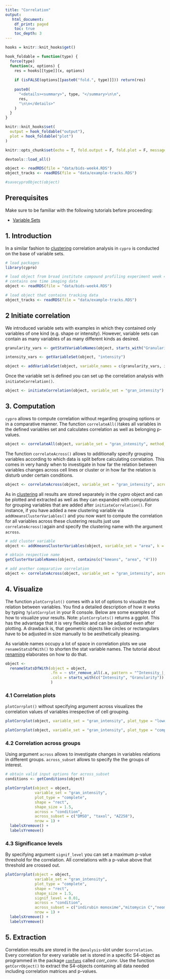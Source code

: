 ```yaml
---
title: "Correlation"
output: 
   html_document:
    df_print: paged
    toc: true
    toc_depth: 3
---
```


```r

hooks = knitr::knit_hooks$get()

hook_foldable = function(type) {
  force(type)
  function(x, options) {
    res = hooks[[type]](x, options)
    
    if (isFALSE(options[[paste0("fold.", type)]])) return(res)
    
    paste0(
      "<details><summary>", type, "</summary>\n\n",
      res,
      "\n\n</details>"
    )
  }
}

knitr::knit_hooks$set(
  output = hook_foldable("output"),
  plot = hook_foldable("plot")
)

```

```r

knitr::opts_chunk$set(echo = T, fold.output = F, fold.plot = F, message = F, fig.show = "hold", out.width = "100%")

devtools::load_all()

object <- readRDS(file = "data/bids-week4.RDS")
object_tracks <- readRDS(file = "data/example-tracks.RDS")

#savecyproObject(object)

```

## Prerequisites

Make sure to be familiar with the following tutorials before proceeding: 

- [Variable Sets](variable-sets.html)

## 1. Introduction

In a similar fashion to [clustering](clustering.html) correlation analysis in `cypro` is conducted on the base of variable sets. 

```r

# load packages
library(cypro)

# load object from broad institute compound profiling experiment week 4
# contains one time imaging data
object <- readRDS(file = "data/bids-week4.RDS")

# load object that contains tracking data 
object_tracks <- readRDS(file = "data/example-tracks.RDS")

```

## 2 Initiate correlation

We introduced variable sets with examples in which they contained only variables of one kind (e.g. shape or intensity). However, variable sets 
can contain as many variables of as many different kinds as desired.

```r

granularity_vars <- getStatVariableNames(object, starts_with("Granularity"))

intensity_vars <- getVariableSet(object, "intensity")

object <- addVariableSet(object, variable_names = c(granularity_vars, intensity_vars), set_name = "gran_intensity")

```

Once the variable set is defined you can set up the correlation analysis with `initiateCorrelation()`. 

```r

object <- initiateCorrelation(object, variable_set = "gran_intensity")

```

## 3. Computation

`cypro` allows to compute correlation without regarding grouping options or in a comparative manner. The function `correlateAll()`takes all variables in the defined variables set and calculates correlation as well as belonging p-values.

```r

object <- correlateAll(object, variable_set = "gran_intensity", method_corr = "pearson")

```

The function `correlateAcross()` allows to additionally specify grouping variables according to which data is split before calculating correlation. This comes in very handy when to investigate in how far the relation between variables changes across cell lines or cluster or in how far the relation is disturb under certain conditions. 

```r

object <- correlateAcross(object, variable_set = "gran_intensity", across = c("cell_line", "condition"))

```

As in [clustering](clustering.html) all results are stored separately in the *cypro* object and can be plotted and extracted as well as they can expanded with computations for grouping variables that are added after `initiateCorrelation()`. For instance, if you have added a new clustering variable via `addKmeansClusterVariables()` and you now want to compute the correlation for all variables across these clustering results just use `correlateAcross()`again and specify the clustering name with the argument `across`.

```r

# add cluster variable 
object <- addKmeansClusterVariables(object, variable_set = "area", k = 4, method_kmeans = "Lloyd")

# obtain respective name
getClusterVariableNames(object, contains(c("kmeans", "area", "4")))

# add another comparative correlation 
object <- correlateAcross(object, variable_set = "gran_intensity", across = "kmeans_Lloyd_k_4_(area)")

```


## 4. Visualize

The function  `plotCorrplot()` comes with a lot of options to visualize the relation between variables. You find a detailed description of how it works by typing `?plotCorrplot` in your R console. Below are some examples of how to visualize your results. Note: `plotCorrplots()` returns a ggplot. This has the advantage that it is very flexible and can be adjusted even after plotting. A drawback is, that geometric objects like circles or rectangulars have to be adjusted in size manually to be aesthetically pleasing.

As variable names occupy a lot of space in correlation plots we use `renameStatsDfWith()` to shorten the stat variable names. The tutorial about [renaming](rename-content.html) elaborates on how to do that.

```r

object <- 
  renameStatsDfWith(object = object, 
                    .fn = ~ str_remove_all(.x, pattern = "^Intensity_|_Actin"), # remove redundant pre- and suffixes ...
                    .cols = starts_with(c("Intensity", "Granularity")) # ... of variables that start with either of both names
                    )


```

### 4.1 Correlation plots

`plotCorrplot()` without specifying argument across visualizes the correlation values of variables irrespective of cell grouping. 

```r

plotCorrplot(object, variable_set = "gran_intensity", plot_type = "lower", shape = "circle", shape_size = 2)

plotCorrplot(object, variable_set = "gran_intensity", plot_type = "complete")

```

### 4.2 Correlation across groups

Using argument `across` allows to investigate changes in variables relations in different groups. `across_subset` allows to specify the the groups of interest. 

```r

# obtain valid input options for across_subset
conditions <- getConditions(object)

```


```r

plotCorrplot(object = object,
             variable_set = "gran_intensity",
             plot_type = "complete",
             shape = "rect",
             shape_size = 1.5,
             across = "condition",
             across_subset = c("DMSO", "taxol", "AZ258"), 
             nrow = 1) + 
  labelsXremove() + 
  labelsYremove()

```


### 4.3 Significance levels

By specifying argument `signif_level` you can set a maximum p-value threshold for the correlation. All correlations with a p-value above that threshold are crossed out. 

```r

plotCorrplot(object = object,
             variable_set = "gran_intensity",
             plot_type = "complete",
             shape = "rect",
             shape_size = 1.5,
             signif_level = 0.01,
             across = "condition",
             across_subset = c("indirubin monoxime","mitomycin C","neomycin"), 
             nrow = 1) + 
  labelsXremove() + 
  labelsYremove()

```

## 5. Extraction

Correlation results are stored in the `@analysis`-slot under `$correlation`. Every correlation for every variable set is stored in a specific S4-object as programmed in the package [`confuns`](https://github.com/kueckelj/confuns/blob/master/R/correlation-wrapper.R) called *corr_conv*. Use the function `getCorrObject()` to extract the S4-objects containing all data needed including correlation matrices and p-values.
